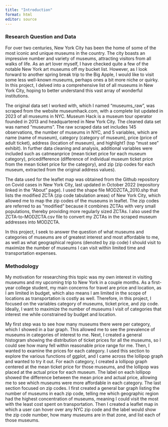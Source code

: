 ```yaml
---
title: "Introduction"
format: html
editor: source
---
```


### Research Question and Data {-}

For over two centuries, New York City has been the home of some of the most iconic and unique museums in the country. The city boasts an impressive number and variety of museums, attracting visitors from all walks of life. As an art lover myself, I have checked quite a few of the notable New York art museums off my bucket list. However, as I look forward to another spring break trip to the Big Apple, I would like to visit some less well-known museums, perhaps ones a bit more niche or quirky. In this project, I delved into a comprehensive list of all museums in New York City, hoping to better understand this vast array of wonderful institutions.

The original data set I worked with, which I named "museums_raw", was scraped from the website museumhack.com, with a complete list updated in 2023 of all museums in NYC. Museum Hack is a museum tour operator founded in 2013 and headquartered in New York City. The cleaned data set was named "museums". The raw scraped data set includes 145 observations, the number of museums in NYC, and 5 variables, which are name (name of museum), category (category of museum), price (price of adult ticket), address (location of museum), and highlight1 (top "must see" exhibit). In further data cleaning and analysis, additional variables were included such as catmeanprice (mean ticket price for each museum category), pricedifference (difference of individual museum ticket price from the mean ticket price for the category), and zip (zip codes for each museum, extracted from the original address values).

The data used for the leaflet map was obtained from the Github repository on Covid cases in New York City, last updated in October 2022 (repository linked in the "About" page). I used the shape file MODZCTA_2010.shp that lists the modified ZCTA (zip code tabulation areas) of New York City, which allowed me to map the zip codes of the museums in leaflet. The zip codes are referred to as "modified" because it combines ZCTAs with very small populations, thereby providing more regularly sized ZCTAs. I also used the ZCTA-to-MODZCTA.csv file to convert my ZCTAs in the scraped museum addresses into MODZCTA.

In this project, I seek to answer the question of what museums and categories of museums are of greatest interest and most affordable to me, as well as what geographical regions (denoted by zip code) I should visit to maximize the number of museums I can visit within limited time and transportation expenses.

### Methodology {-}
My motivation for researching this topic was my own interest in visiting museums and my upcoming trip to New York in a couple months. As a first-year college student, my main concerns for travel are price and location, as I am limited in budget, which also means I am limited in the scope of locations as transportation is costly as well. Therefore, in this project, I focused on the variables category of museums, ticket price, and zip code. Ideally, I want to maximize the number of museums I visit of categories that interest me while constrained by budget and location. 

My first step was to see how many museums there were per category, which I showed in a bar graph. This allowed me to see the prevalence of museums in categories of interest to me. Next, I created a general histogram showing the distribution of ticket prices for all the museums, so I could see how many fell within reasonable price range for me. Then, I wanted to examine the prices for each category. I used this section to explore the various functions of ggplot, and I came across the lollipop graph and wanted to try it out. For each category, I created a lollipop graph centered at the mean ticket price for those museums, and the lollipop was placed at the actual price for each museum. The label on each lollipop showed the difference between the mean price and actual price, allowing me to see which museums were more affordable in each category. The last section focused on zip codes. I first created a general bar graph listing the number of museums in each zip code, telling me which geographic region had the highest concentration of museums, meaning I could visit the most with the least cost spent on transportation. Then I created a leaflet map in which a user can hover over any NYC zip code and the label would show the zip code number, how many museums are in that zone, and list each of those museums.